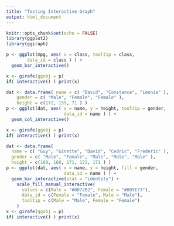 ```yaml
---
title: "Testing Interactive Graph"
output: html_document
---
```


```r
knitr::opts_chunk$set(echo = FALSE)
library(ggplot2)
library(ggiraph)
```

```r
p <- ggplot(mpg, aes( x = class, tooltip = class,
        data_id = class ) ) +
  geom_bar_interactive()

x <- girafe(ggobj = p)
if( interactive() ) print(x)

dat <- data.frame( name = c( "David", "Constance", "Leonie" ),
    gender = c( "Male", "Female", "Female" ),
    height = c(172, 159, 71 ) )
p <- ggplot(dat, aes( x = name, y = height, tooltip = gender,
                      data_id = name ) ) +
  geom_col_interactive()

x <- girafe(ggobj = p)
if( interactive() ) print(x)

dat <- data.frame(
  name = c( "Guy", "Ginette", "David", "Cedric", "Frederic" ),
  gender = c( "Male", "Female", "Male", "Male", "Male" ),
  height = c(169, 160, 171, 172, 171 ) )
p <- ggplot(dat, aes( x = name, y = height, fill = gender,
                      data_id = name ) ) +
  geom_bar_interactive(stat = "identity") +
    scale_fill_manual_interactive(
      values = c(Male = "#0072B2", Female = "#009E73"),
      data_id = c(Female = "Female", Male = "Male"),
      tooltip = c(Male = "Male", Female = "Female")
    )
x <- girafe(ggobj = p)
if( interactive() ) print(x)
```